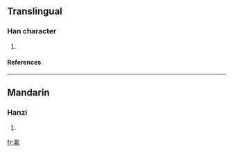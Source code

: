 ==Translingual==
===Han character===
{{Han char|rn=84|rad=气|as=08|sn=12|four=|canj=人弓木田 (ONDW)}}
# {{defn|Han|sort=气08}}
====References====
{{Han ref|kx=0600.011|dkj=17070|hdz=32013.050|uh=6C2D|ud=27693}}

----
==Mandarin==
===Hanzi===
{{cmn-hanzi|pin=[[dōng]] (dong1)|wg=tung<sup>1</sup>}}
# {{defn|Mandarin}}

[[fr:氭]]